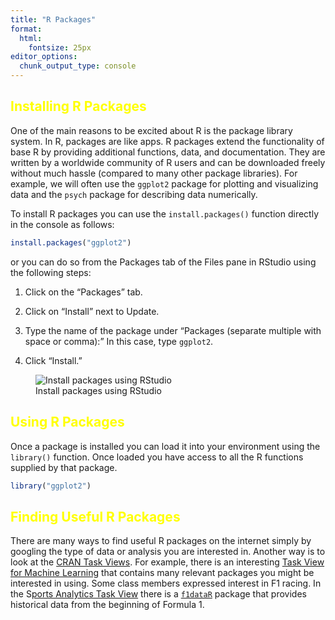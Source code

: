 ```yaml
---
title: "R Packages"
format: 
  html: 
    fontsize: 25px
editor_options: 
  chunk_output_type: console
---
```


::: {style="color: yellow"}
## Installing R Packages
:::

One of the main reasons to be excited about R is the package library system. In R, packages are like apps. R packages extend the functionality of base R by providing additional functions, data, and documentation. They are written by a worldwide community of R users and can be downloaded freely without much hassle (compared to many other package libraries). For example, we will often use the `ggplot2` package for plotting and visualizing data and the `psych` package for describing data numerically.

To install R packages you can use the `install.packages()` function directly in the console as follows:

```r
install.packages("ggplot2")
```

or you can do so from the Packages tab of the Files pane in RStudio using the following steps:

1.  Click on the “Packages” tab.

2.  Click on “Install” next to Update.

3.  Type the name of the package under “Packages (separate multiple with space or comma):” In this case, type `ggplot2`.

4.  Click “Install.”

![Install packages using RStudio](images/install_packages_easy_way.png){fig-align="center"}

::: {style="color: yellow"}
## Using R Packages
:::

Once a package is installed you can load it into your environment using the `library()` function. Once loaded you have access to all the R functions supplied by that package.

```r
library("ggplot2")
```

::: {style="color: yellow"}
## Finding Useful R Packages
:::

There are many ways to find useful R packages on the internet simply by googling the type of data or analysis you are interested in. Another way is to look at the [CRAN Task Views](https://cran.r-project.org/web/views/). For example, there is an interesting [Task View for Machine Learning](https://cran.r-project.org/web/views/MachineLearning.html) that contains many relevant packages you might be interested in using. Some class members expressed interest in F1 racing. In the S[ports Analytics Task View](https://cran.r-project.org/web/views/SportsAnalytics.html) there is a [`f1dataR`](https://cran.r-project.org/web/packages/f1dataR/index.html) package that provides historical data from the beginning of Formula 1.
